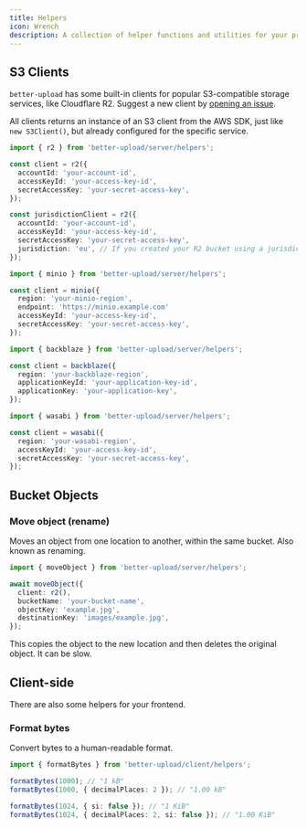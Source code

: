 ```yaml
---
title: Helpers
icon: Wrench
description: A collection of helper functions and utilities for your project.
---
```


## S3 Clients

`better-upload` has some built-in clients for popular S3-compatible storage services, like Cloudflare R2. Suggest a new client by [opening an issue](https://github.com/Nic13Gamer/better-upload/issues).

All clients returns an instance of an S3 client from the AWS SDK, just like `new S3Client()`, but already configured for the specific service.

```ts tab="Cloudflare R2"
import { r2 } from 'better-upload/server/helpers';

const client = r2({
  accountId: 'your-account-id',
  accessKeyId: 'your-access-key-id',
  secretAccessKey: 'your-secret-access-key',
});

const jurisdictionClient = r2({
  accountId: 'your-account-id',
  accessKeyId: 'your-access-key-id',
  secretAccessKey: 'your-secret-access-key',
  jurisdiction: 'eu', // If you created your R2 bucket using a jurisdiction. // [!code highlight]
});
```

```ts tab="Minio"
import { minio } from 'better-upload/server/helpers';

const client = minio({
  region: 'your-minio-region',
  endpoint: 'https://minio.example.com'
  accessKeyId: 'your-access-key-id',
  secretAccessKey: 'your-secret-access-key',
});
```

```ts tab="Backblaze B2"
import { backblaze } from 'better-upload/server/helpers';

const client = backblaze({
  region: 'your-backblaze-region',
  applicationKeyId: 'your-application-key-id',
  applicationKey: 'your-application-key',
});
```

```ts tab="Wasabi"
import { wasabi } from 'better-upload/server/helpers';

const client = wasabi({
  region: 'your-wasabi-region',
  accessKeyId: 'your-access-key-id',
  secretAccessKey: 'your-secret-access-key',
});
```

## Bucket Objects

### Move object (rename)

Moves an object from one location to another, within the same bucket. Also known as renaming.

```ts
import { moveObject } from 'better-upload/server/helpers';

await moveObject({
  client: r2(),
  bucketName: 'your-bucket-name',
  objectKey: 'example.jpg',
  destinationKey: 'images/example.jpg',
});
```

<Callout type="warn">
  This copies the object to the new location and then deletes the original
  object. It can be slow.
</Callout>

## Client-side

There are also some helpers for your frontend.

### Format bytes

Convert bytes to a human-readable format.

```ts
import { formatBytes } from 'better-upload/client/helpers';

formatBytes(1000); // "1 kB"
formatBytes(1000, { decimalPlaces: 2 }); // "1.00 kB"

formatBytes(1024, { si: false }); // "1 KiB"
formatBytes(1024, { decimalPlaces: 2, si: false }); // "1.00 KiB"
```
